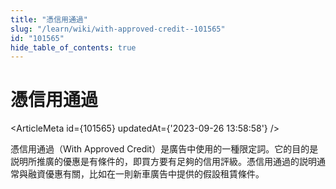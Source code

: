 ```yaml
---
title: "憑信用通過"
slug: "/learn/wiki/with-approved-credit--101565"
id: "101565"
hide_table_of_contents: true
---
```



# 憑信用通過

<ArticleMeta id={101565} updatedAt={'2023-09-26 13:58:58'} />
<div className='border-solid border-b border-t-0 my-4 border-[var(--ifm-color-gray-300)]' />

憑信用通過（With Approved Credit）是廣告中使用的一種限定詞。它的目的是説明所推廣的優惠是有條件的，即買方要有足夠的信用評級。憑信用通過的説明通常與融資優惠有關，比如在一則新車廣告中提供的假設租賃條件。
